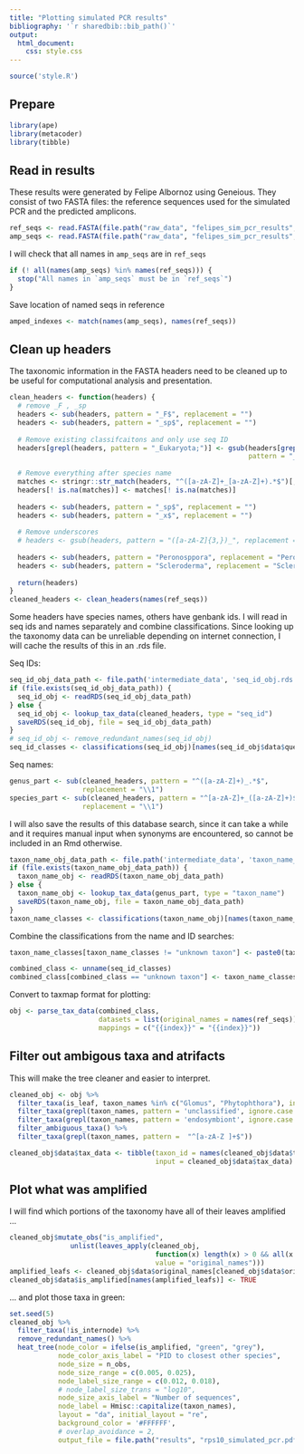 ```yaml
---
title: "Plotting simulated PCR results"
bibliography: '`r sharedbib::bib_path()`'
output:
  html_document:
    css: style.css
---
```


```r
source('style.R')
```

## Prepare

```r
library(ape)
library(metacoder)
library(tibble)
```

## Read in results

These results were generated by Felipe Albornoz using Geneious.
They consist of two FASTA files: the reference sequences used for the simulated PCR and the predicted amplicons.

```r
ref_seqs <- read.FASTA(file.path("raw_data", "felipes_sim_pcr_results", "all.ref.seqs.rps10.fasta"))
amp_seqs <- read.FASTA(file.path("raw_data", "felipes_sim_pcr_results", "PCR product.fasta"))
```

I will check that all names in `amp_seqs` are in `ref_seqs`

```r
if (! all(names(amp_seqs) %in% names(ref_seqs))) {
  stop("All names in `amp_seqs` must be in `ref_seqs`")
}
```

Save location of named seqs in reference

```r
amped_indexes <- match(names(amp_seqs), names(ref_seqs))
```


## Clean up headers

The taxonomic information in the FASTA headers need to be cleaned up to be useful for computational analysis and presentation.

```r
clean_headers <- function(headers) {
  # remove _F , _sp
  headers <- sub(headers, pattern = "_F$", replacement = "")
  headers <- sub(headers, pattern = "_sp$", replacement = "")
  
  # Remove existing classifcaitons and only use seq ID
  headers[grepl(headers, pattern = "_Eukaryota;")] <- gsub(headers[grepl(headers, pattern = "_Eukaryota;")],
                                                           pattern = "_Eukaryota;.+$", replacement = "")
  
  # Remove everything after species name
  matches <- stringr::str_match(headers, "^([a-zA-Z]+_[a-zA-Z]+).*$")[,2]
  headers[! is.na(matches)] <- matches[! is.na(matches)]
  
  headers <- sub(headers, pattern = "_sp$", replacement = "")
  headers <- sub(headers, pattern = "_x$", replacement = "")
  
  # Remove underscores
  # headers <- gsub(headers, pattern = "([a-zA-Z]{3,})_", replacement = "\\1 ")
  
  headers <- sub(headers, pattern = "Peronosppora", replacement = "Peronospora")
  headers <- sub(headers, pattern = "Scleroderma", replacement = "Sclerospora")
  
  return(headers)
}
cleaned_headers <- clean_headers(names(ref_seqs))
```

Some headers have species names, others have genbank ids. 
I will read in seq ids and names separately and combine classifications.
Since looking up the taxonomy data can be unreliable depending on internet connection, I will cache the results of this in an .rds file.

Seq IDs:

```r
seq_id_obj_data_path <- file.path('intermediate_data', 'seq_id_obj.rds')
if (file.exists(seq_id_obj_data_path)) {
  seq_id_obj <- readRDS(seq_id_obj_data_path)
} else {
  seq_id_obj <- lookup_tax_data(cleaned_headers, type = "seq_id")
  saveRDS(seq_id_obj, file = seq_id_obj_data_path)
}
# seq_id_obj <- remove_redundant_names(seq_id_obj)
seq_id_classes <- classifications(seq_id_obj)[names(seq_id_obj$data$query_data)]
```

Seq names:

```r
genus_part <- sub(cleaned_headers, pattern = "^([a-zA-Z]+)_.*$",
                  replacement = "\\1")
species_part <- sub(cleaned_headers, pattern = "^[a-zA-Z]+_([a-zA-Z]+)$",
                  replacement = "\\1")
```

I will also save the results of this database search, since it can take a while and it requires manual input when synonyms are encountered, so cannot be included in an Rmd otherwise.

```r
taxon_name_obj_data_path <- file.path('intermediate_data', 'taxon_name_obj.rds')
if (file.exists(taxon_name_obj_data_path)) {
  taxon_name_obj <- readRDS(taxon_name_obj_data_path)
} else {
  taxon_name_obj <- lookup_tax_data(genus_part, type = "taxon_name")
  saveRDS(taxon_name_obj, file = taxon_name_obj_data_path)
}
taxon_name_classes <- classifications(taxon_name_obj)[names(taxon_name_obj$data$query_data)]
```

Combine the classifications from the name and ID searches:

```r
taxon_name_classes[taxon_name_classes != "unknown taxon"] <- paste0(taxon_name_classes, ";", species_part)[taxon_name_classes != "unknown taxon"]

combined_class <- unname(seq_id_classes)
combined_class[combined_class == "unknown taxon"] <- taxon_name_classes[combined_class == "unknown taxon"]

```

Convert to taxmap format for plotting:

```r
obj <- parse_tax_data(combined_class,
                      datasets = list(original_names = names(ref_seqs)),
                      mappings = c("{{index}}" = "{{index}}"))
```

## Filter out ambigous taxa and atrifacts

This will make the tree cleaner and easier to interpret.

```r
cleaned_obj <- obj %>%
  filter_taxa(is_leaf, taxon_names %in% c("Glomus", "Phytophthora"), invert = TRUE) %>%
  filter_taxa(grepl(taxon_names, pattern = 'unclassified', ignore.case = TRUE), invert = TRUE) %>%
  filter_taxa(grepl(taxon_names, pattern = 'endosymbiont', ignore.case = TRUE), invert = TRUE) %>%
  filter_ambiguous_taxa() %>%
  filter_taxa(grepl(taxon_names, pattern =  "^[a-zA-Z ]+$"))

cleaned_obj$data$tax_data <- tibble(taxon_id = names(cleaned_obj$data$tax_data), 
                                    input = cleaned_obj$data$tax_data)
```


## Plot what was amplified

I will find which portions of the taxonomy have all of their leaves amplified ...

```r
cleaned_obj$mutate_obs("is_amplified",
               unlist(leaves_apply(cleaned_obj,
                                    function(x) length(x) > 0 && all(x %in% names(amp_seqs)),
                                    value = "original_names")))
amplified_leafs <- cleaned_obj$data$original_names[cleaned_obj$data$original_names %in% names(amp_seqs)]
cleaned_obj$data$is_amplified[names(amplified_leafs)] <- TRUE
```

... and plot those taxa in green:

```r
set.seed(5)
cleaned_obj %>% 
  filter_taxa(!is_internode) %>%
  remove_redundant_names() %>%
  heat_tree(node_color = ifelse(is_amplified, "green", "grey"),
            node_color_axis_label = "PID to closest other species",
            node_size = n_obs, 
            node_size_range = c(0.005, 0.025),
            node_label_size_range = c(0.012, 0.018),
            # node_label_size_trans = "log10",
            node_size_axis_label = "Number of sequences",
            node_label = Hmisc::capitalize(taxon_names),
            layout = "da", initial_layout = "re",
            background_color = '#FFFFFF',
            # overlap_avoidance = 2,
            output_file = file.path("results", "rps10_simulated_pcr.pdf"))
```
